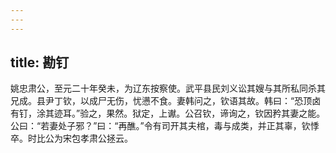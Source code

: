 ```yaml
---
---
---
```

title: 勘钉
---




姚忠肃公，至元二十年癸未，为辽东按察使。武平县民刘义讼其嫂与其所私同杀其兄成。县尹丁钦，以成尸无伤，忧懑不食。妻韩问之，钦语其故。韩曰：“恐顶卤有钉，涂其迹耳。”验之，果然。狱定，上谳。公召钦，谛询之，钦因矜其妻之能。公曰：“若妻处子邪？”曰：“再醮。”令有司开其夫棺，毒与成类，并正其辜，钦悸卒。时比公为宋包孝肃公拯云。